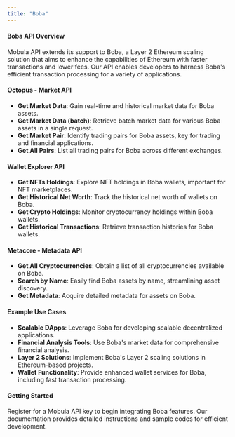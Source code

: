 ```yaml
---
title: "Boba"
---
```


#### Boba API Overview

Mobula API extends its support to Boba, a Layer 2 Ethereum scaling solution that aims to enhance the capabilities of Ethereum with faster transactions and lower fees. Our API enables developers to harness Boba's efficient transaction processing for a variety of applications.

#### Octopus - Market API

- **Get Market Data**: Gain real-time and historical market data for Boba assets.
- **Get Market Data (batch)**: Retrieve batch market data for various Boba assets in a single request.
- **Get Market Pair**: Identify trading pairs for Boba assets, key for trading and financial applications.
- **Get All Pairs**: List all trading pairs for Boba across different exchanges.

#### Wallet Explorer API

- **Get NFTs Holdings**: Explore NFT holdings in Boba wallets, important for NFT marketplaces.
- **Get Historical Net Worth**: Track the historical net worth of wallets on Boba.
- **Get Crypto Holdings**: Monitor cryptocurrency holdings within Boba wallets.
- **Get Historical Transactions**: Retrieve transaction histories for Boba wallets.

#### Metacore - Metadata API

- **Get All Cryptocurrencies**: Obtain a list of all cryptocurrencies available on Boba.
- **Search by Name**: Easily find Boba assets by name, streamlining asset discovery.
- **Get Metadata**: Acquire detailed metadata for assets on Boba.

#### Example Use Cases

- **Scalable DApps**: Leverage Boba for developing scalable decentralized applications.
- **Financial Analysis Tools**: Use Boba's market data for comprehensive financial analysis.
- **Layer 2 Solutions**: Implement Boba's Layer 2 scaling solutions in Ethereum-based projects.
- **Wallet Functionality**: Provide enhanced wallet services for Boba, including fast transaction processing.

#### Getting Started

Register for a Mobula API key to begin integrating Boba features. Our documentation provides detailed instructions and sample codes for efficient development.
